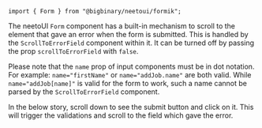 `import { Form } from "@bigbinary/neetoui/formik";`

The neetoUI `Form` component has a built-in mechanism to scroll to the element that gave
an error when the form is submitted. This is handled by the `ScrollToErrorField` component within it.
It can be turned off by passing the prop `scrollToErrorField` with `false`.

Please note that the `name` prop of input components must be in dot notation. For example:
`name="firstName"` or `name="addJob.name"` are both valid. While `name="addJob[name]"` is valid
for the form to work, such a name cannot be parsed by the `ScrollToErrorField` component.

In the below story, scroll down to see the submit button and click on it. This will trigger
the validations and scroll to the field which gave the error.
